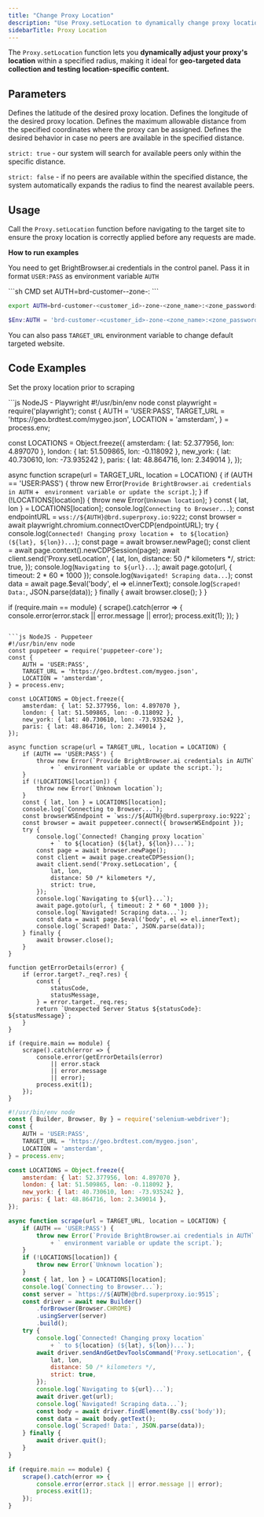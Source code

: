 ```yaml
---
title: "Change Proxy Location"
description: "Use Proxy.setLocation to dynamically change proxy locations for geo-targeted data collection. Set latitude, longitude, and radius before scraping to control request origin."
sidebarTitle: Proxy Location
---
```


The `Proxy.setLocation` function lets you **dynamically adjust your proxy's location** within a specified radius, making it ideal for **geo-targeted data collection and testing location-specific content.**

## Parameters

<ParamField path="lat" type="float">
  Defines the latitude of the desired proxy location.
</ParamField>

<ParamField path="lon" type="float">
  Defines the longitude of the desired proxy location.
</ParamField>

<ParamField path="distance" type="float">
  Defines the maximum allowable <Tooltip tip="In Kilometers">distance</Tooltip> from the specified coordinates where the proxy can be assigned.
</ParamField>

<ParamField path="strict" type="boolean" default="true">
  Defines the desired behavior in case no peers are available in the specified distance.

  `strict: true` - our system will search for available peers only within the specific distance.

  `strict: false` - if no peers are available within the specified distance, the system automatically expands the radius to find the nearest available peers.
</ParamField>

## Usage

Call the `Proxy.setLocation` function before navigating to the target site to ensure the proxy location is correctly applied before any requests are made.

**How to run examples**

You need to get BrightBrowser.ai credentials in the control panel.
Pass it in format `USER:PASS` as environment variable `AUTH`

<CodeGroup>
  ```sh CMD
  set AUTH=brd-customer-<customer_id>-zone-<zone_name>:<zone_password>
  ```
    
  ```sh Shell
  export AUTH=brd-customer-<customer_id>-zone-<zone_name>:<zone_password>
  ```

  ```powershell Powershell
  $Env:AUTH = 'brd-customer-<customer_id>-zone-<zone_name>:<zone_password>'
  ```
</CodeGroup>

<Tip>You can also pass `TARGET_URL` environment variable to change default targeted website.</Tip>

## Code Examples

Set the proxy location prior to scraping

<CodeGroup>
  ```js NodeJS - Playwright
  #!/usr/bin/env node
  const playwright = require('playwright');
  const {
      AUTH = 'USER:PASS',
      TARGET_URL = 'https://geo.brdtest.com/mygeo.json',
      LOCATION = 'amsterdam',
  } = process.env;

  const LOCATIONS = Object.freeze({
      amsterdam: { lat: 52.377956, lon: 4.897070 },
      london: { lat: 51.509865, lon: -0.118092 },
      new_york: { lat: 40.730610, lon: -73.935242 },
      paris: { lat: 48.864716, lon: 2.349014 },
  });

  async function scrape(url = TARGET_URL, location = LOCATION) {
      if (AUTH == 'USER:PASS') {
          throw new Error(`Provide BrightBrowser.ai credentials in AUTH`
              + ` environment variable or update the script.`);
      }
      if (!LOCATIONS[location]) {
          throw new Error(`Unknown location`);
      }
      const { lat, lon } = LOCATIONS[location];
      console.log(`Connecting to Browser...`);
      const endpointURL = `wss://${AUTH}@brd.superproxy.io:9222`;
      const browser = await playwright.chromium.connectOverCDP(endpointURL);
      try {
          console.log(`Connected! Changing proxy location`
              + ` to ${location} (${lat}, ${lon})...`);
          const page = await browser.newPage();
          const client = await page.context().newCDPSession(page);
          await client.send('Proxy.setLocation', {
              lat, lon,
              distance: 50 /* kilometers */,
              strict: true,
          });
          console.log(`Navigating to ${url}...`);
          await page.goto(url, { timeout: 2 * 60 * 1000 });
          console.log(`Navigated! Scraping data...`);
          const data = await page.$eval('body', el => el.innerText);
          console.log(`Scraped! Data:`, JSON.parse(data));
      } finally {
          await browser.close();
      }
  }

  if (require.main == module) {
      scrape().catch(error => {
          console.error(error.stack || error.message || error);
          process.exit(1);
      });
  }
  ```

  ```js NodeJS - Puppeteer
  #!/usr/bin/env node
  const puppeteer = require('puppeteer-core');
  const {
      AUTH = 'USER:PASS',
      TARGET_URL = 'https://geo.brdtest.com/mygeo.json',
      LOCATION = 'amsterdam',
  } = process.env;

  const LOCATIONS = Object.freeze({
      amsterdam: { lat: 52.377956, lon: 4.897070 },
      london: { lat: 51.509865, lon: -0.118092 },
      new_york: { lat: 40.730610, lon: -73.935242 },
      paris: { lat: 48.864716, lon: 2.349014 },
  });

  async function scrape(url = TARGET_URL, location = LOCATION) {
      if (AUTH == 'USER:PASS') {
          throw new Error(`Provide BrightBrowser.ai credentials in AUTH`
              + ` environment variable or update the script.`);
      }
      if (!LOCATIONS[location]) {
          throw new Error(`Unknown location`);
      }
      const { lat, lon } = LOCATIONS[location];
      console.log(`Connecting to Browser...`);
      const browserWSEndpoint = `wss://${AUTH}@brd.superproxy.io:9222`;
      const browser = await puppeteer.connect({ browserWSEndpoint });
      try {
          console.log(`Connected! Changing proxy location`
              + ` to ${location} (${lat}, ${lon})...`);
          const page = await browser.newPage();
          const client = await page.createCDPSession();
          await client.send('Proxy.setLocation', {
              lat, lon,
              distance: 50 /* kilometers */,
              strict: true,
          });
          console.log(`Navigating to ${url}...`);
          await page.goto(url, { timeout: 2 * 60 * 1000 });
          console.log(`Navigated! Scraping data...`);
          const data = await page.$eval('body', el => el.innerText);
          console.log(`Scraped! Data:`, JSON.parse(data));
      } finally {
          await browser.close();
      }
  }

  function getErrorDetails(error) {
      if (error.target?._req?.res) {
          const {
              statusCode,
              statusMessage,
          } = error.target._req.res;
          return `Unexpected Server Status ${statusCode}: ${statusMessage}`;
      }
  }

  if (require.main == module) {
      scrape().catch(error => {
          console.error(getErrorDetails(error)
              || error.stack
              || error.message
              || error);
          process.exit(1);
      });
  }
  ```

  ```js NodeJS - Selenium
  #!/usr/bin/env node
  const { Builder, Browser, By } = require('selenium-webdriver');
  const {
      AUTH = 'USER:PASS',
      TARGET_URL = 'https://geo.brdtest.com/mygeo.json',
      LOCATION = 'amsterdam',
  } = process.env;

  const LOCATIONS = Object.freeze({
      amsterdam: { lat: 52.377956, lon: 4.897070 },
      london: { lat: 51.509865, lon: -0.118092 },
      new_york: { lat: 40.730610, lon: -73.935242 },
      paris: { lat: 48.864716, lon: 2.349014 },
  });

  async function scrape(url = TARGET_URL, location = LOCATION) {
      if (AUTH == 'USER:PASS') {
          throw new Error(`Provide BrightBrowser.ai credentials in AUTH`
              + ` environment variable or update the script.`);
      }
      if (!LOCATIONS[location]) {
          throw new Error(`Unknown location`);
      }
      const { lat, lon } = LOCATIONS[location];
      console.log(`Connecting to Browser...`);
      const server = `https://${AUTH}@brd.superproxy.io:9515`;
      const driver = await new Builder()
          .forBrowser(Browser.CHROME)
          .usingServer(server)
          .build();
      try {
          console.log(`Connected! Changing proxy location`
              + ` to ${location} (${lat}, ${lon})...`);
          await driver.sendAndGetDevToolsCommand('Proxy.setLocation', {
              lat, lon,
              distance: 50 /* kilometers */,
              strict: true,
          });
          console.log(`Navigating to ${url}...`);
          await driver.get(url);
          console.log(`Navigated! Scraping data...`);
          const body = await driver.findElement(By.css('body'));
          const data = await body.getText();
          console.log(`Scraped! Data:`, JSON.parse(data));
      } finally {
          await driver.quit();
      }
  }

  if (require.main == module) {
      scrape().catch(error => {
          console.error(error.stack || error.message || error);
          process.exit(1);
      });
  }
  ```
</CodeGroup>